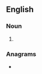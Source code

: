 {{also|sergeant majors}}
==English==

===Noun===
{{head|en|noun plural form}}

# {{plural of|sergeant-major|lang=en}}

===Anagrams===
* {{anagrams|en|a=aaeegjmnorrsst|sergeants major|sergeants-major}}
